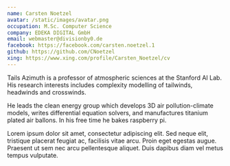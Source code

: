 ```yaml
---
name: Carsten Noetzel
avatar: /static/images/avatar.png
occupation: M.Sc. Computer Science
company: EDEKA DIGITAL GmbH
email: webmaster@divisionby0.de
facebook: https://facebook.com/carsten.noetzel.1
github: https://github.com/CNoetzel
xing: https://www.xing.com/profile/Carsten_Noetzel/cv
---
```


Tails Azimuth is a professor of atmospheric sciences at the Stanford AI Lab. His research interests includes complexity modelling of tailwinds, headwinds and crosswinds.

He leads the clean energy group which develops 3D air pollution-climate models, writes differential equation solvers, and manufactures titanium plated air ballons. In his free time he bakes raspberry pi.

Lorem ipsum dolor sit amet, consectetur adipiscing elit. Sed neque elit, tristique placerat feugiat ac, facilisis vitae arcu. Proin eget egestas augue. Praesent ut sem nec arcu pellentesque aliquet. Duis dapibus diam vel metus tempus vulputate.
